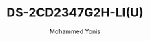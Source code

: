 ---
id: 4
slug: "ds-2cd2347g2h-li-u"
title: "DS-2CD2347G2H-LI(U)"
desc: "4 MP ColorVu with Smart Hybrid Light Turret Network Camera"
price: 120.00
currency: AED
availability: in_stock
brand: hikvision
imgurl: "/assets/hikvision/DS-2CD1123G2-LIU(F) (2).png"
img: "/src/assets/camera/hikvision/DS-2CD2347G2H-LI(U)/DS-2CD2347G2H-LI(U) (2).png"
images:
  - "/src/assets/camera/hikvision/DS-2CD2347G2H-LI(U)/DS-2CD2347G2H-LI(U) (2).png"
  - "/src/assets/camera/hikvision/DS-2CD2347G2H-LI(U)/DS-2CD2347G2H-LI(U) (3).png"
  - "/src/assets/camera/hikvision/DS-2CD2347G2H-LI(U)/DS-2CD2347G2H-LI(U).png"
alt: "Hikvision DS-2CD2347G2H-LI(U) 4MP ColorVu Turret Camera"
author: "Mohammed Yonis"
reviewBody: "Outstanding color night vision and reliable performance"
ratingValue: 5

features:
  - "4 MP resolution (2688 × 1520) for superior image quality"
  - "ColorVu technology for 24/7 color video"
  - "Smart Hybrid Light with dual illumination"
  - "120dB Wide Dynamic Range (WDR)"
  - "H.265+ compression technology"
  - "MicroSD slot supports up to 256GB"
  - "IP67 weatherproof rating"
  - "Built-in microphone for audio recording"
  - "Human and Vehicle Detection"

publishedTime: "2023-09-15T00:00:00Z"
modifiedTime: "2023-10-01T00:00:00Z"
---